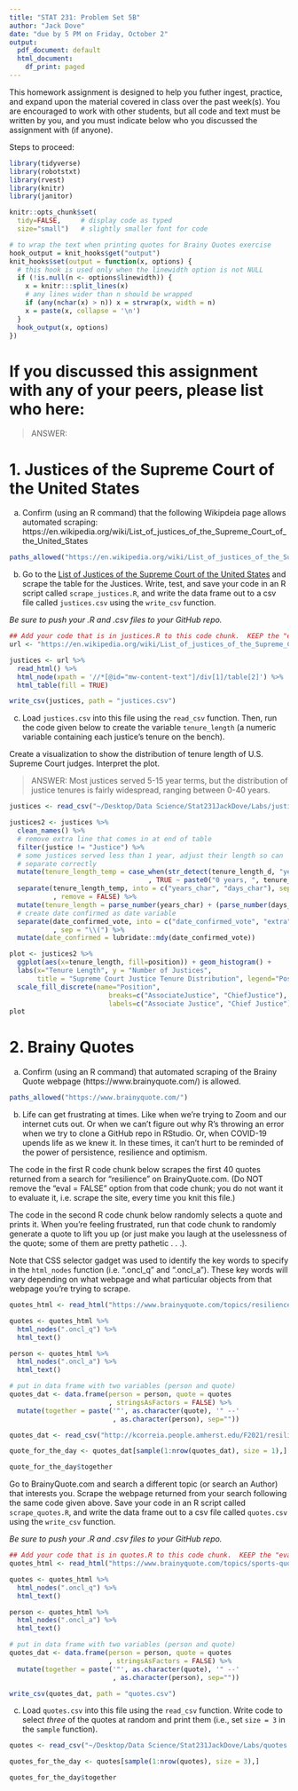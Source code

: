 ```yaml
---
title: "STAT 231: Problem Set 5B"
author: "Jack Dove"
date: "due by 5 PM on Friday, October 2"
output:
  pdf_document: default
  html_document:
    df_print: paged
---
```


This homework assignment is designed to help you futher ingest, practice, and expand upon the material covered in class over the past week(s).  You are encouraged to work with other students, but all code and text must be written by you, and you must indicate below who you discussed the assignment with (if anyone).  

Steps to proceed:

\begin{enumerate}
\item In RStudio, go to File > Open Project, navigate to the folder with the course-content repo, select the course-content project (course-content.Rproj), and click "Open" 
\item Pull the course-content repo (e.g. using the blue-ish down arrow in the Git tab in upper right window)
\item Copy ps5B.Rmd from the course repo to your repo (see page 6 of the GitHub Classroom Guide for Stat231 if needed)
\item Close the course-content repo project in RStudio
\item Open YOUR repo project in RStudio
\item In the ps5B.Rmd file in YOUR repo, replace "YOUR NAME HERE" with your name
\item Add in your responses, committing and pushing to YOUR repo in appropriate places along the way
\item Run "Knit PDF" 
\item Upload the pdf to Gradescope.  Don't forget to select which of your pages are associated with each problem.  \textit{You will not get credit for work on unassigned pages (e.g., if you only selected the first page but your solution spans two pages, you would lose points for any part on the second page that the grader can't see).} 
\end{enumerate}

```r
library(tidyverse)
library(robotstxt)
library(rvest)
library(knitr)
library(janitor)

knitr::opts_chunk$set(
  tidy=FALSE,     # display code as typed
  size="small")   # slightly smaller font for code

# to wrap the text when printing quotes for Brainy Quotes exercise
hook_output = knit_hooks$get("output")
knit_hooks$set(output = function(x, options) {
  # this hook is used only when the linewidth option is not NULL
  if (!is.null(n <- options$linewidth)) {
    x = knitr:::split_lines(x)
    # any lines wider than n should be wrapped
    if (any(nchar(x) > n)) x = strwrap(x, width = n)
    x = paste(x, collapse = '\n')
  }
  hook_output(x, options)
})
```


\newpage 
# If you discussed this assignment with any of your peers, please list who here:

> ANSWER:

\newpage
# 1. Justices of the Supreme Court of the United States 

a. Confirm (using an R command) that the following Wikipdeia page allows automated scraping:
https://en.wikipedia.org/wiki/List_of_justices_of_the_Supreme_Court_of_the_United_States


```r
paths_allowed("https://en.wikipedia.org/wiki/List_of_justices_of_the_Supreme_Court_of_the_United_States")
```

\newpage
b. Go to the [List of Justices of the Supreme Court of the United States](https://en.wikipedia.org/wiki/List_of_justices_of_the_Supreme_Court_of_the_United_States) and scrape the table for the Justices.  Write, test, and save your code in an R script called `scrape_justices.R`, and write the data frame out to a csv file called `justices.csv` using the `write_csv` function.

*Be sure to push your .R and .csv files to your GitHub repo.*


```r
## Add your code that is in justices.R to this code chunk.  KEEP the "eval=FALSE" option in this code chunk option, as you do NOT want to evaluate it (which would re-scrape the website everytime you knit this file).  (We do want the grader to be able to see the code, though, as you'll only submit this one knit PDF to Gradescope.)
url <- "https://en.wikipedia.org/wiki/List_of_justices_of_the_Supreme_Court_of_the_United_States"

justices <- url %>%
  read_html() %>%
  html_node(xpath = '//*[@id="mw-content-text"]/div[1]/table[2]') %>%
  html_table(fill = TRUE)

write_csv(justices, path = "justices.csv")
```


\newpage 
c. Load `justices.csv` into this file using the `read_csv` function.  Then, run the code given below to create the variable `tenure_length` (a numeric variable containing each justice's tenure on the bench).

Create a visualization to show the distribution of tenure length of U.S. Supreme Court judges.  Interpret the plot.

> ANSWER: Most justices served 5-15 year terms, but the distribution of justice tenures is fairly widespread, ranging between 0-40 years.

```r
justices <- read_csv("~/Desktop/Data Science/Stat231JackDove/Labs/justices.csv")

justices2 <- justices %>%
  clean_names() %>%
  # remove extra line that comes in at end of table
  filter(justice != "Justice") %>%
  # some justices served less than 1 year, adjust their length so can 
  # separate correctly
  mutate(tenure_length_temp = case_when(str_detect(tenure_length_d, "year") ~ tenure_length_d
                                   , TRUE ~ paste0("0 years, ", tenure_length_d))) %>%
  separate(tenure_length_temp, into = c("years_char", "days_char"), sep = ","
           , remove = FALSE) %>%
  mutate(tenure_length = parse_number(years_char) + (parse_number(days_char)/365)) %>%
  # create date confirmed as date variable
  separate(date_confirmed_vote, into = c("date_confirmed_vote", "extra")
           , sep = "\\(") %>%
  mutate(date_confirmed = lubridate::mdy(date_confirmed_vote)) 

plot <- justices2 %>%
  ggplot(aes(x=tenure_length, fill=position)) + geom_histogram() +
  labs(x="Tenure Length", y = "Number of Justices", 
       title = "Supreme Court Justice Tenure Distribution", legend="Position") +
  scale_fill_discrete(name="Position",
                         breaks=c("AssociateJustice", "ChiefJustice"),
                         labels=c("Associate Justice", "Chief Justice"))
plot
```


\newpage
# 2. Brainy Quotes

a. Confirm (using an R command) that automated scraping of the Brainy Quote webpage (https://www.brainyquote.com/) is allowed.

```r
paths_allowed("https://www.brainyquote.com/")
```


\newpage
b.  Life can get frustrating at times.  Like when we're trying to Zoom and our internet cuts out.  Or when we can't figure out why R's throwing an error when we try to clone a GitHub repo in RStudio.  Or, when COVID-19 upends life as we knew it.  In these times, it can't hurt to be reminded of the power of persistence, resilience and optimism. 

The code in the first R code chunk below scrapes the first 40 quotes returned from a search for "resilience" on BrainyQuote.com. (Do NOT remove the "eval = FALSE" option from that code chunk; you do not want it to evaluate it, i.e. scrape the site, every time you knit this file.)

The code in the second R code chunk below randomly selects a quote and prints it.  When you're feeling frustrated, run that code chunk to randomly generate a quote to lift you up (or just make you laugh at the uselessness of the quote; some of them are pretty pathetic . . .).

Note that CSS selector gadget was used to identify the key words to specify in the `html_nodes` function (i.e. ".oncl_q" and ".oncl_a").  These key words will vary depending on what webpage and what particular objects from that webpage you're trying to scrape.


```r
quotes_html <- read_html("https://www.brainyquote.com/topics/resilience-quotes")

quotes <- quotes_html %>%
  html_nodes(".oncl_q") %>%
  html_text()

person <- quotes_html %>%
  html_nodes(".oncl_a") %>%
  html_text()

# put in data frame with two variables (person and quote)
quotes_dat <- data.frame(person = person, quote = quotes
                         , stringsAsFactors = FALSE) %>%
  mutate(together = paste('"', as.character(quote), '" --'
                          , as.character(person), sep=""))
```


```r
quotes_dat <- read_csv("http://kcorreia.people.amherst.edu/F2021/resilience_quotes.csv")

quote_for_the_day <- quotes_dat[sample(1:nrow(quotes_dat), size = 1),]

quote_for_the_day$together
```

Go to BrainyQuote.com and search a different topic (or search an Author) that interests you.  Scrape the webpage returned from your search following the same code given above.   Save your code in an R script called `scrape_quotes.R`, and write the data frame out to a csv file called `quotes.csv` using the `write_csv` function. 

*Be sure to push your .R and .csv files to your GitHub repo.*

```r
## Add your code that is in quotes.R to this code chunk.  KEEP the "eval=FALSE" option in this code chunk option, as you do NOT want to evaluate it (which would re-scrape the website everytime you knit this file).  (We do want the grader to be able to see the code, though, as you'll only submit this one knit PDF to Gradescope.)
quotes_html <- read_html("https://www.brainyquote.com/topics/sports-quotes")

quotes <- quotes_html %>%
  html_nodes(".oncl_q") %>%
  html_text()

person <- quotes_html %>%
  html_nodes(".oncl_a") %>%
  html_text()

# put in data frame with two variables (person and quote)
quotes_dat <- data.frame(person = person, quote = quotes
                         , stringsAsFactors = FALSE) %>%
  mutate(together = paste('"', as.character(quote), '" --'
                          , as.character(person), sep=""))

write_csv(quotes_dat, path = "quotes.csv")
```


\newpage
c. Load `quotes.csv` into this file using the `read_csv` function.  Write code to select *three* of the quotes at random and print them (i.e., set `size = 3` in the `sample` function).

```r
quotes <- read_csv("~/Desktop/Data Science/Stat231JackDove/Labs/quotes.csv")

quotes_for_the_day <- quotes[sample(1:nrow(quotes), size = 3),]

quotes_for_the_day$together
```


